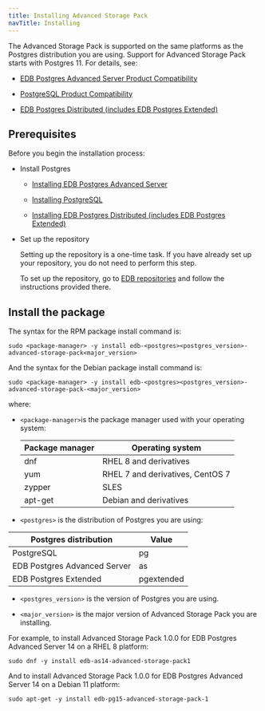 ```yaml
---
title: Installing Advanced Storage Pack
navTitle: Installing
---
```


The Advanced Storage Pack is supported on the same platforms as the Postgres distribution you are using. Support for Advanced Storage Pack starts with Postgres 11. For details, see:
- [EDB Postgres Advanced Server Product Compatibility](https://www.enterprisedb.com/platform-compatibility#epas)

- [PostgreSQL Product Compatibility](https://www.enterprisedb.com/resources/platform-compatibility#pg)

- [EDB Postgres Distributed (includes EDB Postgres Extended)](https://www.enterprisedb.com/resources/platform-compatibility#bdr)

## Prerequisites

Before you begin the installation process:

- Install Postgres
  - [Installing EDB Postgres Advanced Server](/epas/latest/epas_inst_linux/installing_epas_using_edb_repository/)

  - [Installing PostgreSQL](https://www.postgresql.org/download/) 

  - [Installing EDB Postgres Distributed (includes EDB Postgres Extended)](https://www.enterprisedb.com/docs/pgd/latest/deployments/tpaexec/)

- Set up the repository

  Setting up the repository is a one-time task. If you have already set up your repository, you do not need to perform this step.

  To set up the repository, go to [EDB repositories](https://www.enterprisedb.com/repos-downloads) and follow the instructions provided there.


## Install the package

The syntax for the RPM package install command is:

```shell
sudo <package-manager> -y install edb-<postgres><postgres_version>-advanced-storage-pack<major_version>
```

And the syntax for the Debian package install command is:

```shell
sudo <package-manager> -y install edb-<postgres><postgres_version>-advanced-storage-pack-<major_version>
```

where: 
- `<package-manager>`is the package manager used with your operating system:

  | Package manager |             Operating system     |
  | --------------- | -------------------------------- |
  | dnf             | RHEL 8 and derivatives           |
  | yum             | RHEL 7 and derivatives, CentOS 7 |
  | zypper          | SLES                             |
  | apt-get         | Debian and derivatives           |

- `<postgres>` is the distribution of Postgres you are using:

 |    Postgres distribution     |   Value    |
 | ---------------------------- | ---------- |
 | PostgreSQL                   | pg         |
 | EDB Postgres Advanced Server | as         |
 | EDB Postgres Extended        | pgextended |

- `<postgres_version>` is the version of Postgres you are using.

- `<major_version>` is the major version of Advanced Storage Pack you are installing. 

For example, to install Advanced Storage Pack 1.0.0 for EDB Postgres Advanced Server 14 on a RHEL 8 platform:

```shell
sudo dnf -y install edb-as14-advanced-storage-pack1
```

And to install Advanced Storage Pack 1.0.0 for EDB Postgres Advanced Server 14 on a Debian 11 platform:

```shell
sudo apt-get -y install edb-pg15-advanced-storage-pack-1
```
